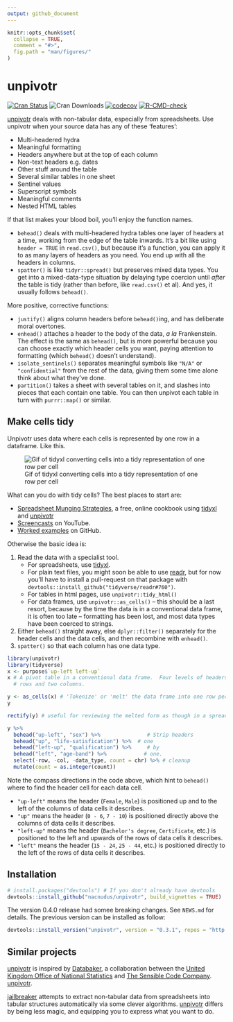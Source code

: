 ```yaml
---
output: github_document
---
```


<!-- README.md is generated from README.Rmd. Please edit that file -->

```r
knitr::opts_chunk$set(
  collapse = TRUE,
  comment = "#>",
  fig.path = "man/figures/"
)
```

# unpivotr

<!-- badges: start -->
[![Cran Status](http://www.r-pkg.org/badges/version/unpivotr)](https://CRAN.R-project.org/package=unpivotr)
![Cran Downloads](https://cranlogs.r-pkg.org/badges/unpivotr)
[![codecov](https://codecov.io/github/nacnudus/unpivotr/coverage.svg?branch=master)](https://app.codecov.io/gh/nacnudus/unpivotr)
[![R-CMD-check](https://github.com/nacnudus/unpivotr/actions/workflows/R-CMD-check.yaml/badge.svg)](https://github.com/nacnudus/unpivotr/actions/workflows/R-CMD-check.yaml)
<!-- badges: end -->

[unpivotr](https://github.com/nacnudus/unpivotr) deals with non-tabular data,
especially from spreadsheets.  Use unpivotr when your source data has any of
these 'features':

* Multi-headered hydra
* Meaningful formatting
* Headers anywhere but at the top of each column
* Non-text headers e.g. dates
* Other stuff around the table
* Several similar tables in one sheet
* Sentinel values
* Superscript symbols
* Meaningful comments
* Nested HTML tables

If that list makes your blood boil, you'll enjoy the function names.

* `behead()` deals with multi-headered hydra tables one layer of headers at a
  time, working from the edge of the table inwards.  It's a bit like using
  `header = TRUE` in `read.csv()`, but because it's a function, you can apply it
  to as many layers of headers as you need.  You end up with all the headers in
  columns.
* `spatter()` is like `tidyr::spread()` but preserves mixed data types.  You get
  into a mixed-data-type situation by delaying type coercion until *after* the
  table is tidy (rather than before, like `read.csv()` et al).  And yes, it
  usually follows `behead()`.

More positive, corrective functions:

* `justify()` aligns column headers before `behead()`ing, and has deliberate
  moral overtones.
* `enhead()` attaches a header to the body of the data, *a la* Frankenstein.
  The effect is the same as `behead()`, but is more powerful because you can
  choose exactly which header cells you want, paying attention to formatting
  (which `behead()` doesn't understand).
* `isolate_sentinels()` separates meaningful symbols like `"N/A"` or
  `"confidential"` from the rest of the data, giving them some time alone think
  about what they've done.
* `partition()` takes a sheet with several tables on it, and slashes into pieces
  that each contain one table.  You can then unpivot each table in turn with
  `purrr::map()` or similar.

## Make cells tidy

Unpivotr uses data where each cells is represented by one row in a dataframe.
Like this.

![Gif of tidyxl converting cells into a tidy representation of one row per cell](./vignettes/tidy_xlsx.gif)

What can you do with tidy cells?  The best places to start are:

* [Spreadsheet Munging
  Strategies](https://nacnudus.github.io/spreadsheet-munging-strategies/), a
  free, online cookbook using [tidyxl](https://github.com/nacnudus/tidyxl/) and
  [unpivotr](https://github.com/nacnudus/unpivotr)
* [Screencasts](https://www.youtube.com/watch?v=1sinC7wsS5U) on YouTube.
* [Worked examples](https://github.com/nacnudus/ukfarm) on GitHub.

Otherwise the basic idea is:

1. Read the data with a specialist tool.
   * For spreadsheets, use [tidyxl](https://nacnudus.github.io/tidyxl/).
   * For plain text files, you might soon be able to use
     [readr](https://readr.tidyverse.org), but for now you'll have to install a
     pull-request on that package with
     `devtools::install_github("tidyverse/readr#760")`.
   * For tables in html pages, use `unpivotr::tidy_html()`
   * For data frames, use `unpivotr::as_cells()` -- this should be a last
     resort, because by the time the data is in a conventional data frame, it
     is often too late -- formatting has been lost, and most data types have
     been coerced to strings.
1. Either `behead()` straight away, else `dplyr::filter()` separately for the
   header cells and the data cells, and then recombine with `enhead()`.
1. `spatter()` so that each column has one data type.

```r
library(unpivotr)
library(tidyverse)
x <- purpose$`up-left left-up`
x # A pivot table in a conventional data frame.  Four levels of headers, in two
  # rows and two columns.

y <- as_cells(x) # 'Tokenize' or 'melt' the data frame into one row per cell
y

rectify(y) # useful for reviewing the melted form as though in a spreadsheet

y %>%
  behead("up-left", "sex") %>%               # Strip headers
  behead("up", "life-satisfication") %>%  # one
  behead("left-up", "qualification") %>%     # by
  behead("left", "age-band") %>%            # one.
  select(-row, -col, -data_type, count = chr) %>% # cleanup
  mutate(count = as.integer(count))
```

Note the compass directions in the code above, which hint to `behead()` where to
find the header cell for each data cell.

* `"up-left"` means the header (`Female`, `Male`) is positioned up and to the
  left of the columns of data cells it describes.
* `"up"` means the header (`0 - 6`, `7 - 10`) is positioned directly above the
  columns of data cells it describes.
* `"left-up"` means the header (`Bachelor's degree`, `Certificate`, etc.) is
  positioned to the left and upwards of the rows of data cells it describes.
* `"left"` means the header (`15 - 24`, `25 - 44`, etc.) is positioned directly to
  the left of the rows of data cells it describes.

## Installation

```r
# install.packages("devtools") # If you don't already have devtools
devtools::install_github("nacnudus/unpivotr", build_vignettes = TRUE)
```

The version 0.4.0 release had somee breaking changes.  See `NEWS.md` for
details.  The previous version can be installed as follow:

```r
devtools::install_version("unpivotr", version = "0.3.1", repos = "http://cran.us.r-project.org")
```

## Similar projects

[unpivotr](https://github.com/nacnudus/unpivotr) is inspired by
[Databaker](https://github.com/sensiblecodeio/databaker), a collaboration
between the [United Kingdom Office of National Statistics](https://www.ons.gov.uk/)
and [The Sensible Code Company](https://sensiblecode.io/).
[unpivotr](https://github.com/nacnudus/unpivotr).

[jailbreaker](https://github.com/rsheets/jailbreakr) attempts to extract
non-tabular data from spreadsheets into tabular structures automatically via
some clever algorithms.  [unpivotr](https://github.com/nacnudus/unpivotr)
differs by being less magic, and equipping you to express what you want to do.
